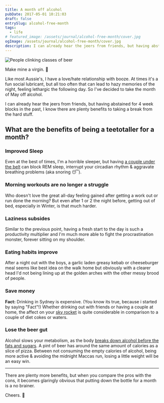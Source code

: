 ```yaml
---
title: A month off alcohol
pubDate: 2017-05-01 10:21:03
draft: false
entrySlug: alcohol-free-month
tags:
  - life
# featured_image: /assets/journal/alcohol-free-month/cover.jpg
ogImage: /assets/journal/alcohol-free-month/cover.jpg
description: I can already hear the jeers from friends, but having abstained for 4 week blocks in the past, I know there are plenty benefits to taking a break from the hard stuff.
---
```



<Image src={alcohol} alt="People clinking classes of beer" class="wide" />

Make mine a virgin. 🍹

Like most Aussie's, I have a love/hate relationship with booze. At times it's a fun social lubricant, but all too often that can lead to hazy memories of the night, feeling lethargic the following day. So I've decided to take the month of May off alcohol.

I can already hear the jeers from friends, but having abstained for 4 week blocks in the past, I know there are plenty benefits to taking a break from the hard stuff.

## What are the benefits of being a teetotaller for a month?

### Improved Sleep

Even at the best of times, I'm a horrible sleeper, but having [a couple under the belt](http://time.com/3671777/drinking-sleep/) can block REM sleep, interrupt your circadian rhythm & aggravate breathing problems (aka snoring 😴).

### Morning workouts are no longer a struggle

Who doesn't love the great all-day feeling gained after getting a work out or run done the morning? But even after 1 or 2 the night before, getting out of bed, especially in Winter, is that much harder.

### Laziness subsides

Similar to the previous point, having a fresh start to the day is such a productivity multiplier and I'm much more able to fight the procrastination monster, forever sitting on my shoulder.

### Eating habits improve

After a night out with the boys, a garlic laden greasy kebab or cheeseburger meal seems like best idea on the walk home but obviously with a clearer head I'd not being lining up at the golden arches with the other messy brood of people.

### Save money

**Fact:** Drinking in Sydney is expensive. (You know its true, because i started by saying "Fact"!) Whether drinking out with friends or having a couple at home, the affect on your [sky rocket](https://en.wiktionary.org/wiki/Appendix:Australian_English_rhyming_slang) is quite considerable in comparison to a couple of diet cokes or waters.

### Lose the beer gut

Alcohol slows your metabolism, as the body [breaks down alcohol before the fats and sugars](http://www.fitday.com/fitness-articles/fitness/weight-loss/how-alcohol-affects-metabolism.html). A pint of beer has around the same amount of calories as a slice of pizza. Between not consuming the empty calories of alcohol, being more active & avoiding the midnight Maccas run, losing a little weight will be an easy win.

---

There are plenty more benefits, but when you compare the pros with the cons, it becomes glaringly obvious that putting down the bottle for a month is a no brainer.

Cheers. 🍻
